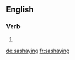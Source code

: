 ==English==

===Verb===
{{head|en|present participle}}

# {{present participle of|sashay|lang=en}}

[[de:sashaying]]
[[fr:sashaying]]